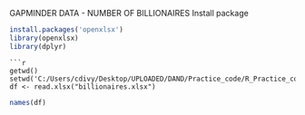 GAPMINDER DATA - NUMBER OF BILLIONAIRES 
Install package
```r
install.packages('openxlsx')
library(openxlsx)
library(dplyr)

```

```
```r
getwd()
setwd('C:/Users/cdivy/Desktop/UPLOADED/DAND/Practice_code/R_Practice_code/Gapminder_data_visualizations')
df <- read.xlsx("billionaires.xlsx")
```


```r
names(df)
```

